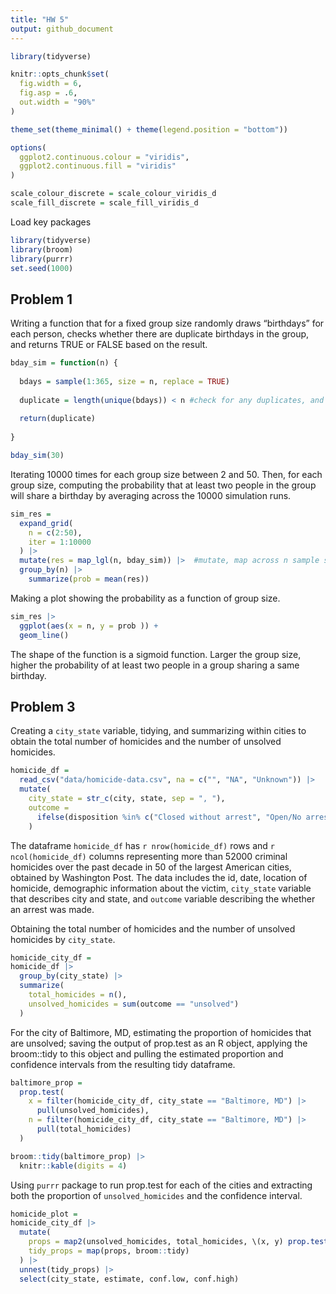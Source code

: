 ```yaml
---
title: "HW 5"
output: github_document
---
```


```r
library(tidyverse)

knitr::opts_chunk$set(
  fig.width = 6,
  fig.asp = .6,
  out.width = "90%"
)

theme_set(theme_minimal() + theme(legend.position = "bottom"))

options(
  ggplot2.continuous.colour = "viridis",
  ggplot2.continuous.fill = "viridis"
)

scale_colour_discrete = scale_colour_viridis_d
scale_fill_discrete = scale_fill_viridis_d
```


Load key packages

```r
library(tidyverse)
library(broom)
library(purrr)
set.seed(1000)
```

## Problem 1

Writing a function that for a fixed group size randomly draws “birthdays” for each person, checks whether there are duplicate birthdays in the group, and returns TRUE or FALSE based on the result.

```r
bday_sim = function(n) {
  
  bdays = sample(1:365, size = n, replace = TRUE)
  
  duplicate = length(unique(bdays)) < n #check for any duplicates, and FALSE if <n
  
  return(duplicate)
  
}

bday_sim(30)

```


Iterating 10000 times for each group size between 2 and 50. Then, for each group size, computing the probability that at least two people in the group will share a birthday by averaging across the 10000 simulation runs. 

```r
sim_res = 
  expand_grid(
    n = c(2:50),
    iter = 1:10000
  ) |> 
  mutate(res = map_lgl(n, bday_sim)) |>  #mutate, map across n sample size, can use map_lgl here since we know the function would result in TRUE or FALSE
  group_by(n) |> 
    summarize(prob = mean(res))
```


Making a plot showing the probability as a function of group size.

```r
sim_res |> 
  ggplot(aes(x = n, y = prob )) +
  geom_line()
```

The shape of the function is a sigmoid function. Larger the group size, higher the probability of at least two people in a group sharing a same birthday. 



## Problem 3

Creating a `city_state` variable, tidying, and summarizing within cities to obtain the total number of homicides and the number of unsolved homicides. 


```r
homicide_df = 
  read_csv("data/homicide-data.csv", na = c("", "NA", "Unknown")) |> 
  mutate(
    city_state = str_c(city, state, sep = ", "),
    outcome = 
      ifelse(disposition %in% c("Closed without arrest", "Open/No arrest"), "unsolved", "solved")
    )
```

The dataframe `homicide_df` has `r nrow(homicide_df)` rows and `r ncol(homicide_df)` columns representing more than 52000 criminal homicides over the past decade in 50 of the largest American cities, obtained by Washington Post. The data includes the id, date, location of homicide, demographic information about the victim, `city_state` variable that describes city and state, and `outcome` variable describing the  whether an arrest was made.


Obtaining the total number of homicides and the number of unsolved homicides by `city_state`. 

```r
homicide_city_df =
homicide_df |> 
  group_by(city_state) |> 
  summarize(
    total_homicides = n(),
    unsolved_homicides = sum(outcome == "unsolved")
  )
```


For the city of Baltimore, MD, estimating the proportion of homicides that are unsolved; saving the output of prop.test as an R object, applying the broom::tidy to this object and pulling the estimated proportion and confidence intervals from the resulting tidy dataframe.

```r
baltimore_prop = 
  prop.test(
    x = filter(homicide_city_df, city_state == "Baltimore, MD") |> 
      pull(unsolved_homicides),
    n = filter(homicide_city_df, city_state == "Baltimore, MD") |> 
      pull(total_homicides)
  )

broom::tidy(baltimore_prop) |> 
  knitr::kable(digits = 4)
```


Using `purrr` package to run prop.test for each of the cities and extracting both the proportion of `unsolved_homicides` and the confidence interval. 

```r
homicide_plot = 
homicide_city_df |> 
  mutate(
    props = map2(unsolved_homicides, total_homicides, \(x, y) prop.test(x = x, n = y)),
    tidy_props = map(props, broom::tidy)
  ) |> 
  unnest(tidy_props) |> 
  select(city_state, estimate, conf.low, conf.high)
```

